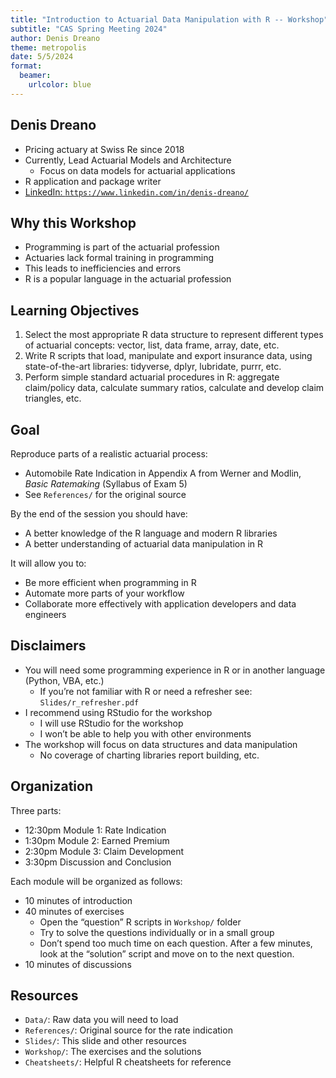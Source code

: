 ```yaml
---
title: "Introduction to Actuarial Data Manipulation with R -- Workshop"
subtitle: "CAS Spring Meeting 2024"
author: Denis Dreano
theme: metropolis
date: 5/5/2024
format:
  beamer:
    urlcolor: blue
---
```


## Denis Dreano

- Pricing actuary at Swiss Re since 2018
- Currently, Lead Actuarial Models and Architecture
  - Focus on data models for actuarial applications
- R application and package writer
- [LinkedIn: `https://www.linkedin.com/in/denis-dreano/`](https://www.linkedin.com/in/denis-dreano/)

## Why this Workshop

* Programming is part of the actuarial profession
* Actuaries lack formal training in programming
* This leads to inefficiencies and errors
* R is a popular language in the actuarial profession

## Learning Objectives

1. Select the most appropriate R data structure to represent different types of actuarial concepts: vector, list, data frame, array, date, etc.
2. Write R scripts that load, manipulate and export insurance data, using state-of-the-art libraries: tidyverse, dplyr, lubridate, purrr, etc.
3. Perform simple standard actuarial procedures in R: aggregate claim/policy data, calculate summary ratios, calculate and develop claim triangles, etc.

## Goal

Reproduce parts of a realistic actuarial process:

* Automobile Rate Indication in Appendix A from Werner and Modlin, *Basic Ratemaking* (Syllabus of Exam 5)
* See `References/` for the original source

By the end of the session you should have:

* A better knowledge of the R language and modern R libraries
* A better understanding of actuarial data manipulation in R

It will allow you to:

* Be more efficient when programming in R
* Automate more parts of your workflow
* Collaborate more effectively with application developers and data engineers

## Disclaimers

* You will need some programming experience in R or in another language (Python, VBA, etc.)
  - If you're not familiar with R or need a refresher see: `Slides/r_refresher.pdf`
* I recommend using RStudio for the workshop
  - I will use RStudio for the workshop
  - I won't be able to help you with other environments
* The workshop will focus on data structures and data manipulation
  - No coverage of charting libraries report building, etc.

## Organization

Three parts:

* 12:30pm Module 1: Rate Indication
* 1:30pm Module 2: Earned Premium
* 2:30pm Module 3: Claim Development
* 3:30pm Discussion and Conclusion

Each module will be organized as follows:

* 10 minutes of introduction
* 40 minutes of exercises
  - Open the "question" R scripts in `Workshop/` folder
  - Try to solve the questions individually or in a small group
  - Don't spend too much time on each question. After a few minutes, look at the "solution" script and move on to the next question.
* 10 minutes of discussions

## Resources

* `Data/`: Raw data you will need to load
* `References/`: Original source for the rate indication
* `Slides/`: This slide and other resources
* `Workshop/`: The exercises and the solutions
* `Cheatsheets/`: Helpful R cheatsheets for reference

